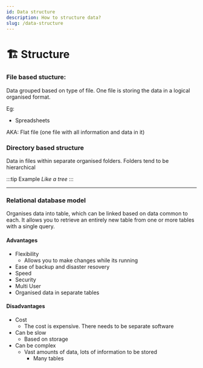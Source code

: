 ```yaml
---
id: Data structure
description: How to structure data?
slug: /data-structure
---
```


# 🏗️ Structure


### File based stucture:

Data grouped based on type of file. One file is storing the data in a logical organised format. <br />

Eg: 
- Spreadsheets <br />

AKA: Flat file (one file with all information and data in it)

### Directory based structure

Data in files within separate organised folders. Folders tend to be hierarchical 

:::tip Example
*Like a tree*
:::

---

### Relational database model

Organises data into table, which can be linked based on data common to each. It allows you to retrieve an entirely new table from one or more tables with a single query. 

#### Advantages

- Flexibility
    - Allows you to make changes while its running
- Ease of backup and disaster resovery
- Speed
- Security
- Multi User
- Organised data in separate tables

#### Disadvantages

- Cost
    - The cost is expensive. There needs to be separate software
- Can be slow
    - Based on storage
- Can be complex
    - Vast amounts of data, lots of information to be stored
        - Many tables